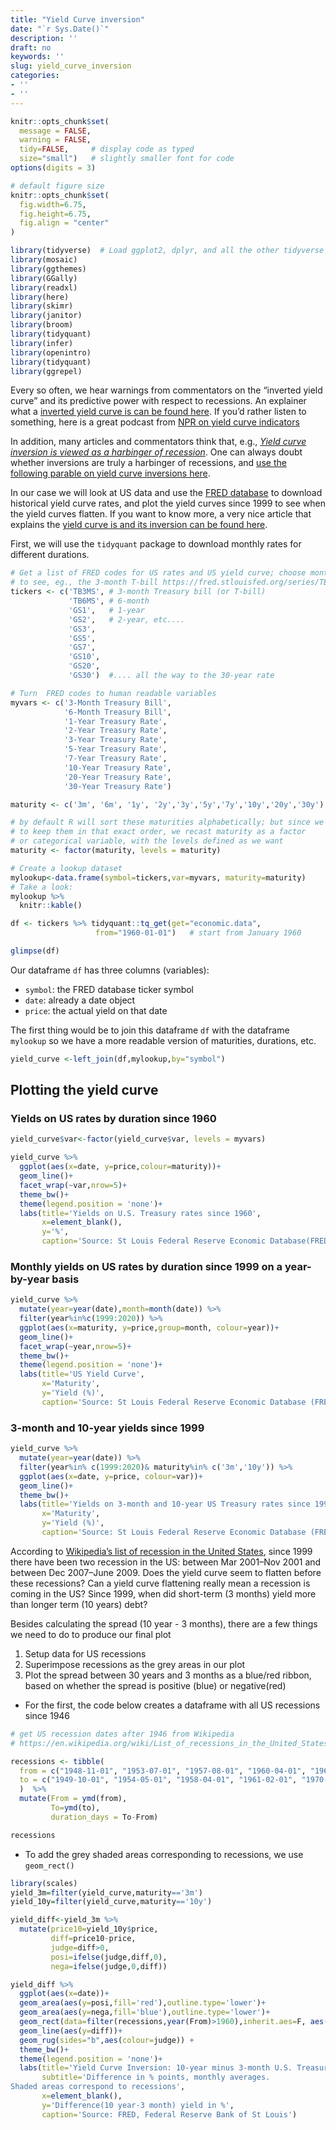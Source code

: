 ```yaml
---
title: "Yield Curve inversion"
date: "`r Sys.Date()`"
description: ''
draft: no
keywords: ''
slug: yield_curve_inversion
categories:
- ''
- ''
---
```


```r
knitr::opts_chunk$set(
  message = FALSE, 
  warning = FALSE, 
  tidy=FALSE,     # display code as typed
  size="small")   # slightly smaller font for code
options(digits = 3)

# default figure size
knitr::opts_chunk$set(
  fig.width=6.75, 
  fig.height=6.75,
  fig.align = "center"
)
```


```r
library(tidyverse)  # Load ggplot2, dplyr, and all the other tidyverse packages
library(mosaic)
library(ggthemes)
library(GGally)
library(readxl)
library(here)
library(skimr)
library(janitor)
library(broom)
library(tidyquant)
library(infer)
library(openintro)
library(tidyquant)
library(ggrepel)
```

Every so often, we hear warnings from commentators on the "inverted yield curve" and its predictive power with respect to recessions. An explainer what a [inverted yield curve is can be found here](https://www.reuters.com/article/us-usa-economy-yieldcurve-explainer/explainer-what-is-an-inverted-yield-curve-idUSKBN1O50GA). If you'd rather listen to something, here is a great podcast from [NPR on yield curve indicators](https://www.podbean.com/media/share/dir-4zgj9-6aefd11)

In addition, many articles and commentators think that, e.g., [*Yield curve inversion is viewed as a harbinger of recession*](https://www.bloomberg.com/news/articles/2019-08-14/u-k-yield-curve-inverts-for-first-time-since-financial-crisis). One can always doubt whether inversions are truly a harbinger of recessions, and [use the following parable on yield curve inversions here](https://twitter.com/5_min_macro/status/1161627360946511873).

In our case we will look at US data and use the [FRED database](https://fred.stlouisfed.org/) to download historical yield curve rates, and plot the yield curves since 1999 to see when the yield curves flatten. If you want to know more, a very nice article that explains the [yield curve is and its inversion can be found here](https://fredblog.stlouisfed.org/2018/10/the-data-behind-the-fear-of-yield-curve-inversions/).

First, we will use the `tidyquant` package to download monthly rates for different durations. 

```r
# Get a list of FRED codes for US rates and US yield curve; choose monthly frequency
# to see, eg., the 3-month T-bill https://fred.stlouisfed.org/series/TB3MS
tickers <- c('TB3MS', # 3-month Treasury bill (or T-bill)
             'TB6MS', # 6-month
             'GS1',   # 1-year
             'GS2',   # 2-year, etc....
             'GS3',
             'GS5',
             'GS7',
             'GS10',
             'GS20',
             'GS30')  #.... all the way to the 30-year rate

# Turn  FRED codes to human readable variables
myvars <- c('3-Month Treasury Bill',
            '6-Month Treasury Bill',
            '1-Year Treasury Rate',
            '2-Year Treasury Rate',
            '3-Year Treasury Rate',
            '5-Year Treasury Rate',
            '7-Year Treasury Rate',
            '10-Year Treasury Rate',
            '20-Year Treasury Rate',
            '30-Year Treasury Rate')

maturity <- c('3m', '6m', '1y', '2y','3y','5y','7y','10y','20y','30y')

# by default R will sort these maturities alphabetically; but since we want
# to keep them in that exact order, we recast maturity as a factor 
# or categorical variable, with the levels defined as we want
maturity <- factor(maturity, levels = maturity)

# Create a lookup dataset
mylookup<-data.frame(symbol=tickers,var=myvars, maturity=maturity)
# Take a look:
mylookup %>% 
  knitr::kable()

df <- tickers %>% tidyquant::tq_get(get="economic.data", 
                   from="1960-01-01")   # start from January 1960

glimpse(df)
```

Our dataframe `df` has three columns (variables):

- `symbol`: the FRED database ticker symbol
- `date`: already a date object
- `price`: the actual yield on that date

The first thing would be to join this dataframe `df` with the dataframe `mylookup` so we have a more readable version of maturities, durations, etc.

```r
yield_curve <-left_join(df,mylookup,by="symbol") 
```

## Plotting the yield curve

### Yields on US rates by duration since 1960

```r
yield_curve$var<-factor(yield_curve$var, levels = myvars)

yield_curve %>% 
  ggplot(aes(x=date, y=price,colour=maturity))+
  geom_line()+
  facet_wrap(~var,nrow=5)+
  theme_bw()+
  theme(legend.position = 'none')+
  labs(title='Yields on U.S. Treasury rates since 1960',
       x=element_blank(),
       y='%',
       caption='Source: St Louis Federal Reserve Economic Database(FRED)')
```

### Monthly yields on US rates by duration since 1999 on a year-by-year basis

```r
yield_curve %>% 
  mutate(year=year(date),month=month(date)) %>% 
  filter(year%in%c(1999:2020)) %>% 
  ggplot(aes(x=maturity, y=price,group=month, colour=year))+
  geom_line()+
  facet_wrap(~year,nrow=5)+
  theme_bw()+
  theme(legend.position = 'none')+
  labs(title='US Yield Curve',
       x='Maturity',
       y='Yield (%)',
       caption='Source: St Louis Federal Reserve Economic Database (FRED)')
```

### 3-month and 10-year yields since 1999

```r
yield_curve %>% 
  mutate(year=year(date)) %>% 
  filter(year%in% c(1999:2020)& maturity%in% c('3m','10y')) %>% 
  ggplot(aes(x=date, y=price, colour=var))+
  geom_line()+
  theme_bw()+
  labs(title='Yields on 3-month and 10-year US Treasury rates since 1999',
       x='Maturity',
       y='Yield (%)',
       caption='Source: St Louis Federal Reserve Economic Database (FRED)')
```


According to [Wikipedia's list of recession in the United States](https://en.wikipedia.org/wiki/List_of_recessions_in_the_United_States), since 1999 there have been two recession in the US: between Mar 2001–Nov 2001 and between Dec 2007–June 2009. Does the yield curve seem to flatten before these recessions? Can a yield curve flattening really mean a recession is coming in the US? Since 1999, when did short-term (3 months) yield more than longer term (10 years) debt?

Besides calculating the spread (10 year - 3 months), there are a few things we need to do to produce our final plot

1. Setup data for US recessions 
1. Superimpose recessions as the grey areas in our plot
1. Plot the spread between 30 years and 3 months as a blue/red ribbon, based on whether the spread is positive (blue) or negative(red)


- For the first, the code below creates a dataframe with all US recessions since 1946

```r

# get US recession dates after 1946 from Wikipedia 
# https://en.wikipedia.org/wiki/List_of_recessions_in_the_United_States

recessions <- tibble(
  from = c("1948-11-01", "1953-07-01", "1957-08-01", "1960-04-01", "1969-12-01", "1973-11-01", "1980-01-01","1981-07-01", "1990-07-01", "2001-03-01", "2007-12-01"),  
  to = c("1949-10-01", "1954-05-01", "1958-04-01", "1961-02-01", "1970-11-01", "1975-03-01", "1980-07-01", "1982-11-01", "1991-03-01", "2001-11-01", "2009-06-01") 
  )  %>% 
  mutate(From = ymd(from), 
         To=ymd(to),
         duration_days = To-From)

recessions
```

- To add the grey shaded areas corresponding to recessions, we use `geom_rect()`
```r
library(scales)
yield_3m=filter(yield_curve,maturity=='3m')
yield_10y=filter(yield_curve,maturity=='10y')

yield_diff<-yield_3m %>% 
  mutate(price10=yield_10y$price,
         diff=price10-price,
         judge=diff>0,
         posi=ifelse(judge,diff,0),
         nega=ifelse(judge,0,diff)) 

yield_diff %>% 
  ggplot(aes(x=date))+
  geom_area(aes(y=posi,fill='red'),outline.type='lower')+
  geom_area(aes(y=nega,fill='blue'),outline.type='lower')+
  geom_rect(data=filter(recessions,year(From)>1960),inherit.aes=F, aes(xmin=From, xmax=To, ymin=-Inf, ymax=+Inf), fill='grey', alpha=0.5)+
  geom_line(aes(y=diff))+
  geom_rug(sides="b",aes(colour=judge)) +
  theme_bw()+
  theme(legend.position = 'none')+
  labs(title='Yield Curve Inversion: 10-year minus 3-month U.S. Treasury rates',
       subtitle='Difference in % points, monthly averages.
Shaded areas correspond to recessions',
       x=element_blank(),
       y='Difference(10 year-3 month) yield in %',
       caption='Source: FRED, Federal Reserve Bank of St Louis')
```